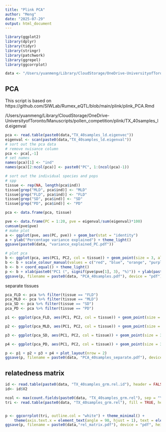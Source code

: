 ```yaml
---
title: "Plink PCA"
author: "Meng"
date: "2025-07-29"
output: html_document
---
```


```r
library(ggplot2)
library(dplyr)
library(tidyr)
library(stringr)
library(patchwork)
library(ggrepel)
library(ggcorrplot)

data <- "/Users/yuanmeng/Library/CloudStorage/OneDrive-UniversityofToronto/Manuscripts/pollen_competition/plink/"
```


## PCA
This script is based on https://github.com/SIWLab/Rumex_eQTL/blob/main/plink/plink_PCA.Rmd

/Users/yuanmeng/Library/CloudStorage/OneDrive-UniversityofToronto/Manuscripts/pollen_competition/plink/TX_40samples_ld.eigenval
```r
pca <- read.table(paste0(data,"TX_40samples_ld.eigenvec"))
eigenval <- scan(paste0(data,"TX_40samples_ld.eigenval"))
# sort out the pca data
# remove nuisance column
pca <- pca[,-1]
# set names
names(pca)[1] <- "ind"
names(pca)[2:ncol(pca)] <- paste0("PC", 1:(ncol(pca)-1))

# sort out the individual species and pops
# spp
tissue <- rep(NA, length(pca$ind))
tissue[grep("MLD", pca$ind)] <- "MLD"
tissue[grep("FLD", pca$ind)] <- "FLD"
tissue[grep("SD", pca$ind)] <- "SD"
tissue[grep("PD", pca$ind)] <- "PD"

pca <- data.frame(pca, tissue)
```


```r
pve <- data.frame(PC = 1:20, pve = eigenval/sum(eigenval)*100)
cumsum(pve$pve)
# make plot
a <- ggplot(pve, aes(PC, pve)) + geom_bar(stat = "identity")
a + ylab("Percentage variance explained") + theme_light()
ggsave(paste0(data, "variance_explained_PC.pdf"))
```

```r
# plot pca
b <- ggplot(pca, aes(PC1, PC2, col = tissue)) + geom_point(size = 3, alpha = 0.6)
b <- b + scale_colour_manual(values = c("red", "blue", "orange", "purple"))
b <- b + coord_equal() + theme_light()
p <- b + xlab(paste0("PC1 (", signif(pve$pve[1], 3), "%)")) + ylab(paste0("PC2 (", signif(pve$pve[2], 3), "%)"))
ggsave(p, filename = paste0(data, "PCA_40samples.pdf"), device = "pdf")
```

separate tissues
```r
pca_FLD <- pca %>% filter(tissue == "FLD")
pca_MLD <- pca %>% filter(tissue == "MLD")
pca_SD <- pca %>% filter(tissue == "SD")
pca_PD <- pca %>% filter(tissue == "PD")
```

```r
p1 <- ggplot(pca_FLD, aes(PC1, PC2, col = tissue)) + geom_point(size = 3, alpha = 0.6) + scale_colour_manual(values = c("red")) + coord_equal() + theme_light() + xlab(paste0("PC1 (", signif(pve$pve[1], 3), "%)")) + ylab(paste0("PC2 (", signif(pve$pve[2], 3), "%)")) + geom_text_repel(aes(label = ind), size = 2)

p2 <- ggplot(pca_MLD, aes(PC1, PC2, col = tissue)) + geom_point(size = 3, alpha = 0.6) + scale_colour_manual(values = c("blue")) + coord_equal() + theme_light() + xlab(paste0("PC1 (", signif(pve$pve[1], 3), "%)")) + ylab(paste0("PC2 (", signif(pve$pve[2], 3), "%)")) + geom_text_repel(aes(label = ind), size = 2)

p3 <- ggplot(pca_SD, aes(PC1, PC2, col = tissue)) + geom_point(size = 3, alpha = 0.6) + scale_colour_manual(values = c("purple")) + coord_equal() + theme_light() + xlab(paste0("PC1 (", signif(pve$pve[1], 3), "%)")) + ylab(paste0("PC2 (", signif(pve$pve[2], 3), "%)")) + geom_text_repel(aes(label = ind), size = 2)

p4 <- ggplot(pca_PD, aes(PC1, PC2, col = tissue)) + geom_point(size = 3, alpha = 0.6) + scale_colour_manual(values = c("orange")) + coord_equal() + theme_light() + xlab(paste0("PC1 (", signif(pve$pve[1], 3), "%)")) + ylab(paste0("PC2 (", signif(pve$pve[2], 3), "%)")) + geom_text_repel(aes(label = ind), size = 2)

p <- p1 + p2 + p3 + p4 + plot_layout(nrow = 2)
ggsave(p, filename = paste0(data, "PCA_40samples_separate.pdf"), device = "pdf")
```



## relatedness matrix
```r
id <- read.table(paste0(data, "TX_40samples_grm.rel.id"), header = FALSE)
id<- id$V2  

ncol <- max(count.fields(paste0(data, "TX_40samples_grm.rel"), sep = "\t"))
tri <- read.table(paste0(data, "TX_40samples_grm.rel"), fill = TRUE, header = FALSE, col.names = id, row.names = id, check.names = F)


p <- ggcorrplot(tri, outline.col = "white") + theme_minimal() +
    theme(axis.text.x = element_text(angle = 90, hjust = 1), text = element_text(size = 9))+ xlab("") + ylab("") 
ggsave(p, filename = paste0(data,"rel_matrix.pdf"), device = "pdf", height = 5, width = 5, units = "in")

```







